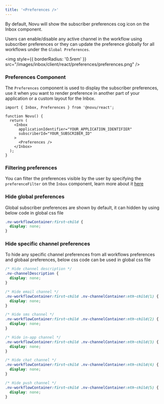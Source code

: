 ```yaml
---
title: '<Preferences />'
---
```


By default, Novu will show the subscriber preferences cog icon on the Inbox component.

Users can enable/disable any active channel in the workflow using subscriber preferences or they can update the preference globally for all workflows under the `Global Preferences`.

<img
  style={{ borderRadius: '0.5rem' }}
  src="/images/inbox/client/react/preferences/preferences.png"
/>


### Preferences Component

The `Preferences` component is used to display the subscriber preferences, use it when you want to render preference in another part of your application or a custom layout for the Inbox.

```tsx
import { Inbox, Preferences } from '@novu/react';

function Novu() {
  return (
    <Inbox
      applicationIdentifier="YOUR_APPLICATION_IDENTIFIER"
      subscriberId="YOUR_SUBSCRIBER_ID"
    >
      <Preferences />
    </Inbox>
  );
}
```

### Filtering preferences

You can filter the preferences visible by the user by specifying the `preferenceFilter` on the `Inbox` component, learn more about it [here](/inbox/react/components/inbox#filter-visible-preferences)

### Hide global preferences
Global subscriber preferences are shown by default, it can hidden by using below code in global css file
```css
.nv-workflowContainer:first-child {
  display: none;
}
```

### Hide specific channel preferences
To hide any specific channel preferences from all workflows preferences and globaal preferences, below css code can be used in global css file
```css
/* Hide channel description */
.nv-channelDescription {
  display: none;
}

/* Hide email channel */
.nv-workflowContainer:first-child .nv-channelContainer:nth-child(1) {
  display: none;
}

/* Hide sms channel */
.nv-workflowContainer:first-child .nv-channelContainer:nth-child(2) {
  display: none;
}

/* Hide in-app channel */
.nv-workflowContainer:first-child .nv-channelContainer:nth-child(3) {
  display: none;
}

/* Hide chat channel */
.nv-workflowContainer:first-child .nv-channelContainer:nth-child(4) {
  display: none;
}

/* Hide push channel */
.nv-workflowContainer:first-child .nv-channelContainer:nth-child(5) {
  display: none;
}
```